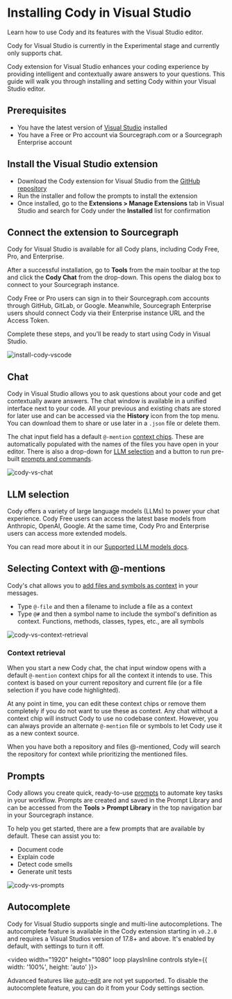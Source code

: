 # Installing Cody in Visual Studio

<p className="subtitle">Learn how to use Cody and its features with the Visual Studio editor.</p>

<Callout type="info">Cody for Visual Studio is currently in the Experimental stage and currently only supports chat.</Callout>

Cody extension for Visual Studio enhances your coding experience by providing intelligent and contextually aware answers to your questions. This guide will walk you through installing and setting Cody within your Visual Studio editor.

<LinkCards>
  <LinkCard href="https://github.com/sourcegraph/cody-vs/" imgSrc="https://storage.googleapis.com/sourcegraph-assets/Docs/visual-studio-Product-Icon.svg" imgAlt="Cody for Visual Studio" title="Cody for Visual Studio (Experimental)" description="Install Cody's free extension for Visual Studio." />
</LinkCards>

## Prerequisites

- You have the latest version of [Visual Studio](https://visualstudio.microsoft.com/) installed
- You have a Free or Pro account via Sourcegraph.com or a Sourcegraph Enterprise account

## Install the Visual Studio extension

- Download the Cody extension for Visual Studio from the [GitHub repository](https://github.com/sourcegraph/cody-vs/releases)
- Run the installer and follow the prompts to install the extension
- Once installed, go to the **Extensions > Manage Extensions** tab in Visual Studio and search for Cody under the **Installed** list for confirmation

## Connect the extension to Sourcegraph

<Callout type="info">Cody for Visual Studio is available for all Cody plans, including Cody Free, Pro, and Enterprise.</Callout>

After a successful installation, go to **Tools** from the main toolbar at the top and click the **Cody Chat** from the drop-down. This opens the dialog box to connect to your Sourcegraph instance.

Cody Free or Pro users can sign in to their Sourcegraph.com accounts through GitHub, GitLab, or Google. Meanwhile, Sourcegraph Enterprise users should connect Cody via their Enterprise instance URL and the Access Token.

Complete these steps, and you'll be ready to start using Cody in Visual Studio.

![install-cody-vscode](https://storage.googleapis.com/sourcegraph-assets/Docs/cody-vs-setup-102024-2.png)

## Chat

Cody in Visual Studio allows you to ask questions about your code and get contextually aware answers. The chat window is available in a unified interface next to your code. All your previous and existing chats are stored for later use and can be accessed via the **History** icon from the top menu. You can download them to share or use later in a `.json` file or delete them.

The chat input field has a default `@-mention` [context chips](#context-retrieval). These are automatically populated with the names of the files you have open in your editor. There is also a drop-down for [LLM selection](#llm-selection) and a button to run pre-built [prompts and commands](#prompts).

![cody-vs-chat](https://storage.googleapis.com/sourcegraph-assets/Docs/cody-visual-studio-1024.png)

## LLM selection

Cody offers a variety of large language models (LLMs) to power your chat experience. Cody Free users can access the latest base models from Anthropic, OpenAI, Google. At the same time, Cody Pro and Enterprise users can access more extended models.

You can read more about it in our [Supported LLM models docs](/cody/capabilities/supported-models).

## Selecting Context with @-mentions

Cody's chat allows you to [add files and symbols as context](/cody/core-concepts/context) in your messages.

- Type `@-file` and then a filename to include a file as a context
- Type `@#` and then a symbol name to include the symbol's definition as context. Functions, methods, classes, types, etc., are all symbols

![cody-vs-context-retrieval](https://storage.googleapis.com/sourcegraph-assets/Docs/cody-vs-mention-102024-2.png)

### Context retrieval

When you start a new Cody chat, the chat input window opens with a default `@-mention` context chips for all the context it intends to use. This context is based on your current repository and current file (or a file selection if you have code highlighted).

At any point in time, you can edit these context chips or remove them completely if you do not want to use these as context. Any chat without a context chip will instruct Cody to use no codebase context. However, you can always provide an alternate `@-mention` file or symbols to let Cody use it as a new context source.

When you have both a repository and files @-mentioned, Cody will search the repository for context while prioritizing the mentioned files.

## Prompts

Cody allows you create quick, ready-to-use [prompts](/cody/capabilities/commands) to automate key tasks in your workflow. Prompts are created and saved in the Prompt Library and can be accessed from the **Tools > Prompt Library** in the top navigation bar in your Sourcegraph instance.

To help you get started, there are a few prompts that are available by default. These can assist you to:

- Document code
- Explain code
- Detect code smells
- Generate unit tests

![cody-vs-prompts](https://storage.googleapis.com/sourcegraph-assets/Docs/cody-vs-prompts-102024-2.png)

## Autocomplete

Cody for Visual Studio supports single and multi-line autocompletions. The autocomplete feature is available in the Cody extension starting in `v0.2.0` and requires a Visual Studios version of 17.8+ and above. It's enabled by default, with settings to turn it off.

<video width="1920" height="1080" loop playsInline controls style={{ width: '100%', height: 'auto' }}>
  <source src="https://storage.googleapis.com/sourcegraph-assets/Docs/visual-studio-autocomplete.mp4" type="video/mp4"/>
</video>

Advanced features like [auto-edit](/cody/capabilities/auto-edit) are not yet supported. To disable the autocomplete feature, you can do it from your Cody settings section.
